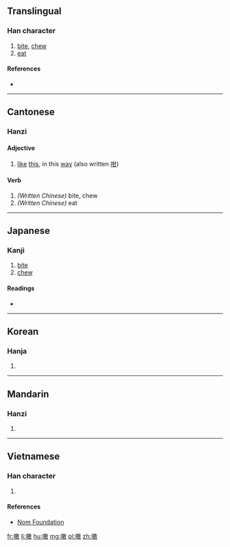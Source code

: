 ==Translingual==

===Han character===
{{Han char|rn=30|rad=口|as=12|sn=15|four=6804<sub>0</sub>|canj=口一十大 (RMJK)|ids=⿰[[口]][[敢]]}}

# [[bite]], [[chew]]
# [[eat]]

====References====
* {{Han ref|kx=0208.190|dkj=04299|dj=0431.140|hdz=10679.100|uh=5649|ud=22089|bh=E4FC|bd=58620}}

----

==Cantonese==

===Hanzi===

==== Adjective ====

{{yue-hanzi|jyut=[[gam2]]|y=gam2}}

# [[like]] [[this]], in this [[way]] (also written [[咁]])

==== Verb ====

{{yue-hanzi|jyut=[[daam6]]|y=daam6}}

# ''(Written Chinese)'' bite, chew
# ''(Written Chinese)'' eat


----

==Japanese==

===Kanji===
{{ja-kanji|grade=|rs=口12}}

# [[bite]]
# [[chew]]

====Readings====
* {{ja-readings|on=[[たん]] (tan), [[だん]] (dan)|kun=[[くらう]] (kurau), [[くらわす]] (kurawasu)}}

----

==Korean==

===Hanja===
{{ko-hanja|hangeul=담|rv=dam|mr=tam}}

# {{defn|lang=ko|sort=口12}}

----

==Mandarin==

===Hanzi===
{{cmn-hanzi|pin=[[dàn]] ([[dan4]])|wg=tan<sup>4</sup>}}

# {{defn|lang=cmn|sort=口12}}

----

==Vietnamese==

===Han character===
{{vi-hantu|[[đạm]], [[dám]], [[hám]], [[ngoảm]]|rs=口12}}

# {{defn|lang=vi|sort=口12}}

====References====
*[http://nomfoundation.org/common/nom_details.php?codepoint=5649 Nom Foundation]

[[fr:噉]]
[[li:噉]]
[[hu:噉]]
[[mg:噉]]
[[pl:噉]]
[[zh:噉]]